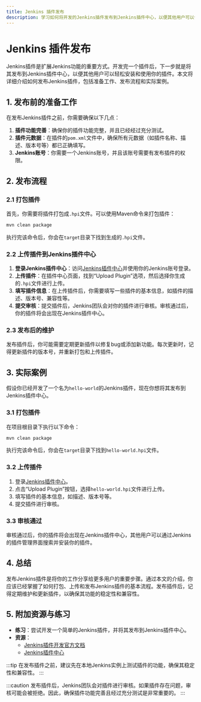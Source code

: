 ```yaml
---
title: Jenkins 插件发布
description: 学习如何将开发的Jenkins插件发布到Jenkins插件中心，以便其他用户可以使用你的插件。
---
```


# Jenkins 插件发布

Jenkins插件是扩展Jenkins功能的重要方式。开发完一个插件后，下一步就是将其发布到Jenkins插件中心，以便其他用户可以轻松安装和使用你的插件。本文将详细介绍如何发布Jenkins插件，包括准备工作、发布流程和实际案例。

## 1. 发布前的准备工作

在发布Jenkins插件之前，你需要确保以下几点：

1. **插件功能完善**：确保你的插件功能完整，并且已经经过充分测试。
2. **插件元数据**：在插件的`pom.xml`文件中，确保所有元数据（如插件名称、描述、版本号等）都已正确填写。
3. **Jenkins账号**：你需要一个Jenkins账号，并且该账号需要有发布插件的权限。

## 2. 发布流程

### 2.1 打包插件

首先，你需要将插件打包成`.hpi`文件。可以使用Maven命令来打包插件：

```bash
mvn clean package
```

执行完该命令后，你会在`target`目录下找到生成的`.hpi`文件。

### 2.2 上传插件到Jenkins插件中心

1. **登录Jenkins插件中心**：访问[Jenkins插件中心](https://plugins.jenkins.io/)并使用你的Jenkins账号登录。
2. **上传插件**：在插件中心页面，找到“Upload Plugin”选项，然后选择你生成的`.hpi`文件进行上传。
3. **填写插件信息**：在上传插件后，你需要填写一些插件的基本信息，如插件的描述、版本号、兼容性等。
4. **提交审核**：提交插件后，Jenkins团队会对你的插件进行审核。审核通过后，你的插件将会出现在Jenkins插件中心。

### 2.3 发布后的维护

发布插件后，你可能需要定期更新插件以修复bug或添加新功能。每次更新时，记得更新插件的版本号，并重新打包和上传插件。

## 3. 实际案例

假设你已经开发了一个名为`hello-world`的Jenkins插件，现在你想将其发布到Jenkins插件中心。

### 3.1 打包插件

在项目根目录下执行以下命令：

```bash
mvn clean package
```

执行完该命令后，你会在`target`目录下找到`hello-world.hpi`文件。

### 3.2 上传插件

1. 登录[Jenkins插件中心](https://plugins.jenkins.io/)。
2. 点击“Upload Plugin”按钮，选择`hello-world.hpi`文件进行上传。
3. 填写插件的基本信息，如描述、版本号等。
4. 提交插件进行审核。

### 3.3 审核通过

审核通过后，你的插件将会出现在Jenkins插件中心，其他用户可以通过Jenkins的插件管理界面搜索并安装你的插件。

## 4. 总结

发布Jenkins插件是将你的工作分享给更多用户的重要步骤。通过本文的介绍，你应该已经掌握了如何打包、上传和发布Jenkins插件的基本流程。发布插件后，记得定期维护和更新插件，以确保其功能的稳定性和兼容性。

## 5. 附加资源与练习

- **练习**：尝试开发一个简单的Jenkins插件，并将其发布到Jenkins插件中心。
- **资源**：
  - [Jenkins插件开发官方文档](https://www.jenkins.io/doc/developer/)
  - [Jenkins插件中心](https://plugins.jenkins.io/)

:::tip
在发布插件之前，建议先在本地Jenkins实例上测试插件的功能，确保其稳定性和兼容性。
:::

:::caution
发布插件后，Jenkins团队会对插件进行审核。如果插件存在问题，审核可能会被拒绝。因此，确保插件功能完善且经过充分测试是非常重要的。
:::